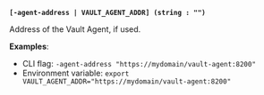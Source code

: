 <a id="global-agent-address" />

**`[-agent-address | VAULT_AGENT_ADDR] (string : "")`**

Address of the Vault Agent, if used.

**Examples**:

- CLI flag: `-agent-address "https://mydomain/vault-agent:8200"`
- Environment variable: `export VAULT_AGENT_ADDR="https://mydomain/vault-agent:8200"`
